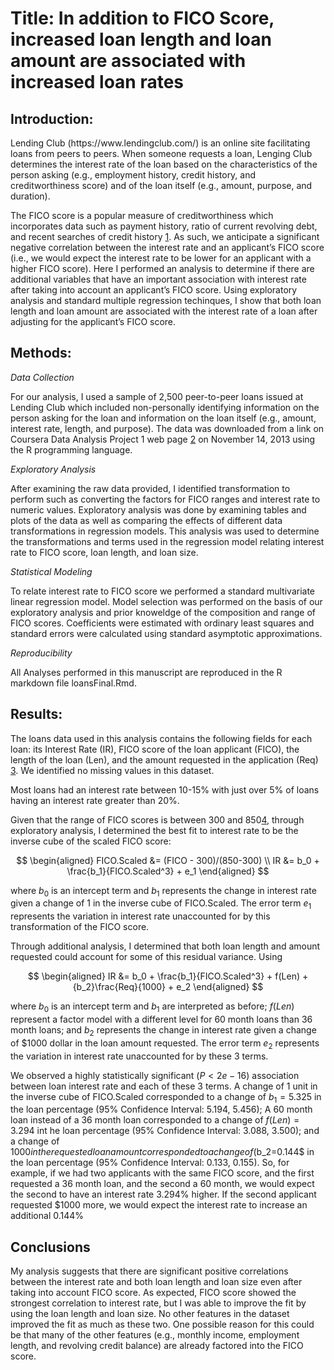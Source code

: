 Title: In addition to FICO Score, increased loan length and loan amount are associated with increased loan rates
========================================================

Introduction:
------------

Lending Club (https://www.lendingclub.com/) is an online site facilitating loans from peers to peers. When someone requests a loan, Lenging Club determines the interest rate of the loan based on the characteristics of the person asking (e.g., employment history, credit history, and creditworthiness score) and of the loan itself (e.g., amount, purpose, and duration).

The FICO score is a popular measure of creditworthiness which incorporates data such as payment history, ratio of current revolving debt, and recent searches of credit history [1]. As such, we anticipate a significant negative correlation between the interest rate and an applicant's FICO score (i.e., we would expect the interest rate to be lower for an applicant with a higher FICO score). Here I performed an analysis to determine if there are additional variables that have an important association with interest rate after taking into account an applicant's FICO score.
Using exploratory analysis and standard multiple regression techinques, I show that both loan length and loan amount are associated with the interest rate of a loan after adjusting for the applicant's FICO score.

Methods:
-------

_Data Collection_

For our analysis, I used a sample of 2,500 peer-to-peer loans issued at Lending Club which included non-personally identifying information on the person asking for the loan and information on the loan itself (e.g., amount, interest rate, length, and purpose). The data was downloaded from a link on Coursera Data Analysis Project 1 web page [2] on November 14, 2013 using the R programming language. 

_Exploratory Analysis_

After examining the raw data provided, I identified transformation to perform such as converting the factors for FICO ranges and interest rate to numeric values. Exploratory analysis was done by examining tables and plots of the data as well as comparing the effects of different data transformations in regression models.  This analysis was used to determine the transformations and terms used in the regression model relating interest rate to FICO score, loan length, and loan size.

_Statistical Modeling_

To relate interest rate to FICO score we performed a standard multivariate linear regression model. Model selection was performed on the basis of our exploratory analysis and prior knoweldge of the composition and range of FICO scores. Coefficients were estimated with ordinary least squares and standard errors were calculated using standard asymptotic approximations.

_Reproducibility_

All Analyses performed in this manuscript are reproduced in the R markdown file loansFinal.Rmd. 

Results:
-------

The loans data used in this analysis contains the following fields for each loan: its Interest Rate (IR), FICO score of the loan applicant (FICO), the length of the loan (Len), and the amount requested in the application (Req) [3]. We identified no missing values in this dataset.

Most loans had an interest rate between 10-15% with just over 5% of loans having an interest rate greater than 20%.

Given that the range of FICO scores is between 300 and 850[4], through exploratory analysis, I determined the best fit to interest rate to be the inverse cube of the scaled FICO score:

$$
\begin{aligned}
 FICO.Scaled &= (FICO - 300)/(850-300) \\
 IR &= b_0 + \frac{b_1}{FICO.Scaled^3} + e_1
\end{aligned}
$$

where $b_0$ is an intercept term and $b_1$ represents the change in interest rate given a change of 1 in the inverse cube of FICO.Scaled. The error term $e_1$ represents the variation in interest rate unaccounted for by this transformation of the FICO score. 

Through additional analysis, I determined that both loan length and amount requested could account for some of this residual variance.  Using

$$
\begin{aligned}
IR &= b_0 + \frac{b_1}{FICO.Scaled^3} + f(Len) + {b_2}\frac{Req}{1000} + e_2
\end{aligned}
$$

where $b_0$ is an intercept term and $b_1$ are interpreted as before; $f(Len)$ represent a factor model with a different level for 60 month loans than 36 month loans;  and $b_2$ represents the change in interest rate given a change of $1000 dollar in the loan amount requested.  The error term $e_2$ represents the variation in interest rate unaccounted for by these 3 terms.

We observed a highly statistically significant ($P<2e-16$) association between loan interest rate and each of these 3 terms.  A change of 1 unit in the inverse cube of FICO.Scaled corresponded to a change of $b_1=5.325$ in the loan percentage (95% Confidence Interval: 5.194, 5.456); A 60 month loan instead of a 36 month loan corresponded to a change of $f(Len)=3.294$ int he loan percentage (95% Confidence Interval: 3.088, 3.500); and a change of $1000 in the 
requested loan amount corresponded to a change of ($b_2=0.144$ in the loan percentage (95% Confidence Interval: 0.133, 0.155). So, for example, if we had two applicants with the same FICO score, and the first requested a 36 month loan, and the second a 60 month, we would expect the second to have an interest rate 3.294% higher.  If the second applicant requested $1000 more, we would expect the interest rate to increase an additional 0.144%

Conclusions
-----------

My analysis suggests that there are significant positive correlations between the interest rate and both loan length and loan size even after taking into account FICO score. As expected, FICO score showed the strongest correlation to interest rate, but I was able to improve the fit by using the loan length and loan size.  No other features in the dataset improved the fit as much as these two.  One possible reason for this could be that many of the other features (e.g., monthly income, employment length, and revolving credit balance) are already factored into the FICO score.




[1]: http://en.wikipedia.org/wiki/Credit_score_in_the_United_States

[2]: https://spark-public.s3.amazonaws.com/dataanalysis/loansData.rda

[3]: https://spark-public.s3.amazonaws.com/dataanalysis/loansCodebook.pdf

[4]: http://en.wikipedia.org/wiki/Credit_score_in_the_United_States#FICO_score_ranges

